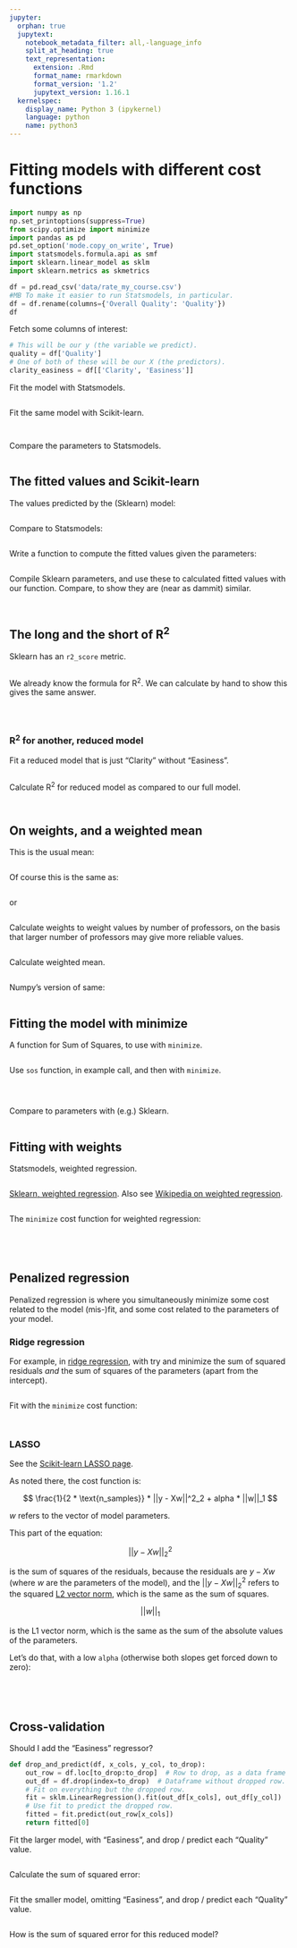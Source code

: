 ```yaml
---
jupyter:
  orphan: true
  jupytext:
    notebook_metadata_filter: all,-language_info
    split_at_heading: true
    text_representation:
      extension: .Rmd
      format_name: rmarkdown
      format_version: '1.2'
      jupytext_version: 1.16.1
  kernelspec:
    display_name: Python 3 (ipykernel)
    language: python
    name: python3
---
```


# Fitting models with different cost functions

```python
import numpy as np
np.set_printoptions(suppress=True)
from scipy.optimize import minimize
import pandas as pd
pd.set_option('mode.copy_on_write', True)
import statsmodels.formula.api as smf
import sklearn.linear_model as sklm
import sklearn.metrics as skmetrics
```

```python
df = pd.read_csv('data/rate_my_course.csv')
#MB To make it easier to run Statsmodels, in particular.
df = df.rename(columns={'Overall Quality': 'Quality'})
df
```

Fetch some columns of interest:

```python
# This will be our y (the variable we predict).
quality = df['Quality']
# One of both of these will be our X (the predictors).
clarity_easiness = df[['Clarity', 'Easiness']]
```

Fit the model with Statsmodels.

```python
```

Fit the same model with Scikit-learn.

```python
```

```python
```

Compare the parameters to Statsmodels.

```python
```

## The fitted values and Scikit-learn

The values predicted by the (Sklearn) model:

```python
```

Compare to Statsmodels:

```python
```

Write a function to compute the fitted values given the parameters:


```python
```

Compile Sklearn parameters, and use these to calculated fitted values with our function.  Compare, to show they are (near as dammit) similar.

```python
```

```python
```

## The long and the short of R^2^

Sklearn has an `r2_score` metric.

```python
```

We already know the formula for R^2^.  We can calculate by hand to show this gives the same answer.

```python
```

```python
```

```python
```

### R^2^ for another, reduced model

Fit a reduced model that is just "Clarity" without "Easiness".

```python
```

Calculate R^2^ for reduced model as compared to our full model.

```python
```

```python
```

## On weights, and a weighted mean

This is the usual mean:

```python
```

Of course this is the same as:

```python
```

or

```python
```

Calculate weights to weight values by number of professors, on the basis that larger number of professors may give more reliable values.

```python
```

Calculate weighted mean.

```python
```

Numpy's version of same:

```python
```

## Fitting the model with minimize

A function for Sum of Squares, to use with `minimize`.

```python
```

Use `sos` function, in example call, and then with `minimize`.

```python
```

```python
```

```python
```

Compare to parameters with (e.g.) Sklearn.

```python
```

## Fitting with weights

Statsmodels, weighted regression.

```python
```

[Sklearn, weighted
regression](https://scikit-learn.org/stable/modules/generated/sklearn.linear_model.LinearRegression.html).
Also see [Wikipedia on weighted
regression](https://en.wikipedia.org/wiki/Weighted_least_squares).

```python
```

The `minimize` cost function for weighted regression:

```python
```

```python
```

```python
```

```python
```

## Penalized regression

Penalized regression is where you simultaneously minimize some cost related to the model (mis-)fit, and some cost related to the parameters of your model.

### Ridge regression

For example, in [ridge
regression](https://scikit-learn.org/stable/modules/generated/sklearn.linear_model.Ridge.html),
with try and minimize the sum of squared residuals _and_ the sum of squares
of the parameters (apart from the intercept).

```python
```

Fit with the `minimize` cost function:

```python
```

```python
```

### LASSO


See the [Scikit-learn LASSO page](https://scikit-learn.org/stable/modules/generated/sklearn.linear_model.Lasso.html).

As noted there, the cost function is:

$$
\frac{1}{2 * \text{n_samples}} * ||y - Xw||^2_2 + alpha * ||w||_1
$$

$w$ refers to the vector of model parameters.

This part of the equation:

$$
||y - Xw||^2_2
$$

is the sum of squares of the residuals, because the residuals are $y - Xw$ (where $w$ are the parameters of the model), and the $||y - Xw||^2_2$ refers to the squared [L2 vector norm](https://mathworld.wolfram.com/L2-Norm.html), which is the same as the sum of squares.

$$
||w||_1
$$

is the L1 vector norm, which is the same as the sum of the absolute values of
the parameters.

Let's do that, with a low `alpha` (otherwise both slopes get forced down to zero):

```python
```

```python
```

```python
```

```python
```

## Cross-validation

Should I add the "Easiness" regressor?

```python
def drop_and_predict(df, x_cols, y_col, to_drop):
    out_row = df.loc[to_drop:to_drop]  # Row to drop, as a data frame
    out_df = df.drop(index=to_drop)  # Dataframe without dropped row.
    # Fit on everything but the dropped row.
    fit = sklm.LinearRegression().fit(out_df[x_cols], out_df[y_col])
    # Use fit to predict the dropped row.
    fitted = fit.predict(out_row[x_cols])
    return fitted[0]
```

Fit the larger model, with "Easiness", and drop / predict each "Quality" value.

```python
```

Calculate the sum of squared error:

```python
```

Fit the smaller model, omitting "Easiness", and drop / predict each "Quality"
value.

```python
```

How is the sum of squared error for this reduced model?

```python
```
